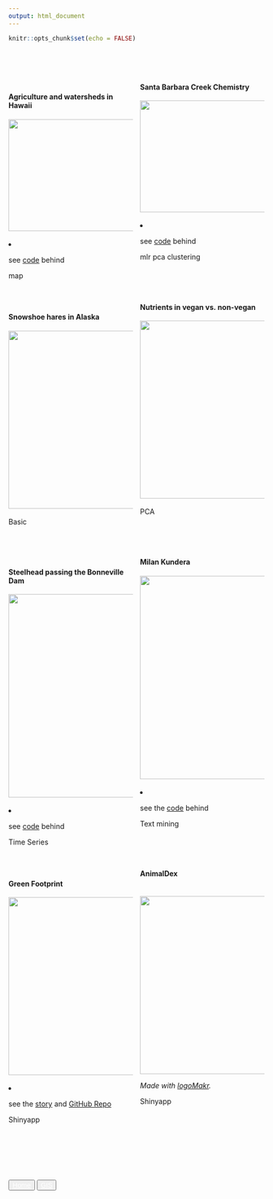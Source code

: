 ```yaml
---
output: html_document
---
```


```r
knitr::opts_chunk$set(echo = FALSE)
```

<style>
  .col2 {
    columns: 2 200px;         /* number of columns and width in pixels*/
    -webkit-columns: 2 200px; /* chrome, safari */
    -moz-columns: 2 200px;    /* firefox */

  }
  .button{
  background:"white"
  }
</style>

<br><br><br>


<div class="col2">
<h4>**Agriculture and watersheds in Hawaii**</h4>
  <a href="projects/map_hawaii.html">
    <img alt="" src="projects/image/Hawaiian_Islands_Map.jpg" width="350" height="220">
  </a>
  <br><br>
    <li>
      <p>
        see <a href="projects/map_hawaii_code.html">code</a> behind
      </p>
    </li>
  <span class="badge" >map</span>
  
<h4>**Santa Barbara Creek Chemistry**</h4>
<a href="projects/sb_creek.html">
    <img alt="" src="projects/image/sb_creek.png" width="350" height="220">
  </a>
  <br><br>
    <li>
      <p>
        see <a href="projects/sb_creek_code.html">code</a> behind
      </p>
    </li>
  <span class="badge" >mlr</span> <span class="badge" >pca</span> <span class="badge" >clustering</span>
</div>

<br>


<div class="col2">
<h4>**Snowshoe hares in Alaska**</h4>
  <a href="projects/snowshoe.html">
    <img alt="" src="projects/image/snowshoe_cover.png" width="350">
  </a>
<br><br>
<span class="badge" >Basic</span>
<br><br>

<h4>**Nutrients in vegan vs. non-vegan**</h4>
  <a href="projects/nutrient.html">
    <img alt="" src="projects/image/food_cover.png" width="350">
  </a>
<br><br>
<span class="badge" >PCA</span>

</div>

<br>

<div class="col2">

<h4>**Steelhead passing the Bonneville Dam**</h4>
  <a href="projects/steelhead_salmon_migration.html">
    <img alt="" src="projects/image/steelhead.jpeg" height="400">
  </a>
  <br><br>
    <li>
      <p>
        see <a href="projects/steelhead_salmon_migration_code.html">code</a> behind
      </p>
    </li>
  <span class="badge">Time Series</span>

<h4>**Milan Kundera**</h4>
  <a href="projects/text_mining_on_the_unbearable.html">
    <img alt="" src="projects/image/unbearable.jpg" height="400">
  </a>
  <br><br>
    <li>
      <p>
        see the <a href="projects/text_mining_on_the_unbearable_code.html">code</a> behind
      </p>
    </li>
  <span class="badge" >Text mining</span>
</div>


<br>


<div class="col2">
<h4>**Green Footprint**</h4>
  <a href="https://ruoyuwang.shinyapps.io/GreenFootprint/">
    <img alt="" src="projects/image/green_fp.png" height="350" >
  </a>
  <br><br>
    <li>
      <p>
        see the <a href="https://devpost.com/software/greentrack-ss-rw">story</a> and <a href="https://github.com/Ruoyu-Wang108/greentrack-ss-rw">GitHub Repo</a>
      </p>
    </li>
  <span class="badge" >Shinyapp</span>
  <br><br>

<h4>**AnimalDex**</h4>
<br>
   <img alt="" src="projects/image/coming_soon.png" height="350">   
  
  *Made with [logoMakr](https://logomakr.com).*
  
  <span class="badge" >Shinyapp</span>
</div>

<br>



<br><br>


<div  align="center" id="footer">
  <button type="button" class="btn btn-primary disabled">
    <a href="index.html" style="color:white">Home</a>
  </button>
  <button type="button" class="btn btn-primary disabled">
    <a href="gis.html" style="color:white">GIS</a>
  </button>
</div>